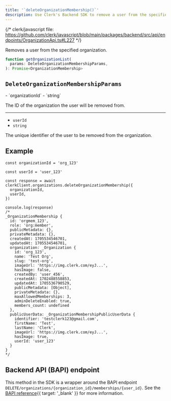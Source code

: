 ```yaml
---
title: '`deleteOrganizationMembership()`'
description: Use Clerk's Backend SDK to remove a user from the specified organization.
---
```


{/* clerk/javascript file: https://github.com/clerk/javascript/blob/main/packages/backend/src/api/endpoints/OrganizationApi.ts#L227 */}

Removes a user from the specified organization.

```ts
function getOrganizationList(
  params: DeleteOrganizationMembershipParams,
): Promise<OrganizationMembership>
```

## `DeleteOrganizationMembershipParams`

<Properties>
  - `organizationId`
  - `string`

  The ID of the organization the user will be removed from.

  ---

  - `userId`
  - `string`

  The unique identifier of the user to be removed from the organization.
</Properties>

## Example

```tsx
const organizationId = 'org_123'

const userId = 'user_123'

const response = await clerkClient.organizations.deleteOrganizationMembership({
  organizationId,
  userId,
})

console.log(response)
/*
_OrganizationMembership {
  id: 'orgmem_123',
  role: 'org:member',
  publicMetadata: {},
  privateMetadata: {},
  createdAt: 1705534546701,
  updatedAt: 1705534546701,
  organization: _Organization {
    id: 'org_123',
    name: 'Test Org',
    slug: 'test-org',
    imageUrl: 'https://img.clerk.com/eyJ...',
    hasImage: false,
    createdBy: 'user_456',
    createdAt: 1702488558853,
    updatedAt: 1705536790529,
    publicMetadata: [Object],
    privateMetadata: {},
    maxAllowedMemberships: 3,
    adminDeleteEnabled: true,
    members_count: undefined
  },
  publicUserData: _OrganizationMembershipPublicUserData {
    identifier: 'testclerk123@gmail.com',
    firstName: 'Test',
    lastName: 'Clerk',
    imageUrl: 'https://img.clerk.com/eyJ...',
    hasImage: true,
    userId: 'user_123'
  }
}
*/
```

## Backend API (BAPI) endpoint

This method in the SDK is a wrapper around the BAPI endpoint `DELETE/organizations/{organization_id}/memberships/{user_id}`. See the [BAPI reference](/docs/reference/backend-api/tag/Organization-Memberships#operation/DeleteOrganizationMembership){{ target: '_blank' }} for more information.

